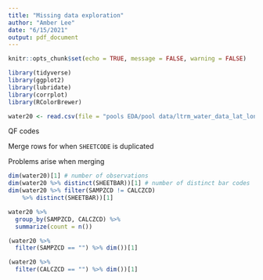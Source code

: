 ```yaml
---
title: "Missing data exploration"
author: "Amber Lee"
date: "6/15/2021"
output: pdf_document
---
```


```r
knitr::opts_chunk$set(echo = TRUE, message = FALSE, warning = FALSE)
```

```r
library(tidyverse)
library(ggplot2)
library(lubridate)
library(corrplot)
library(RColorBrewer)
```

```r
water20 <- read.csv(file = "pools EDA/pool data/ltrm_water_data_lat_long.csv")
```

QF codes

Merge rows for when `SHEETCODE` is duplicated

Problems arise when merging

```r
dim(water20)[1] # number of observations
dim(water20 %>% distinct(SHEETBAR))[1] # number of distinct bar codes
dim(water20 %>% filter(SAMPZCD != CALCZCD) 
    %>% distinct(SHEETBAR))[1]

water20 %>% 
  group_by(SAMPZCD, CALCZCD) %>%
  summarize(count = n())

(water20 %>% 
  filter(SAMPZCD == "") %>% dim())[1]

(water20 %>% 
  filter(CALCZCD == "") %>% dim())[1]

```

